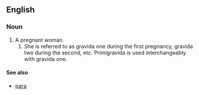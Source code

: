 ==English==

===Noun===
{{en-noun}}

# A pregnant woman. 
##She is referred to as gravida one during the first pregnancy, gravida two during the second, etc. Primigravida is used interchangeably with gravida one. 

==== See also ====
* [[para]]